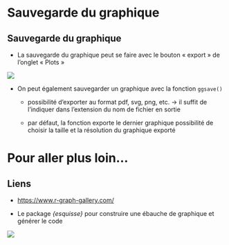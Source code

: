 # Sauvegarde du graphique {.backgroundTitre}

## Sauvegarde du graphique

-   La sauvegarde du graphique peut se faire avec le bouton « export » de l'onglet « Plots »

![](img/clipboard-sauvegarde1.png){fig-align="center"}

-   On peut également sauvegarder un graphique avec la fonction `ggsave()`  

    -   possibilité d'exporter au format pdf, svg, png, etc. → il suffit de l'indiquer dans l'extension du nom de fichier en sortie

    -   par défaut, la fonction exporte le dernier graphique possibilité de choisir la taille et la résolution du graphique exporté

# Pour aller plus loin… {.backgroundTitre}

## Liens

-   <https://www.r-graph-gallery.com/>

-   Le package *{esquisse}* pour construire une ébauche de graphique et générer le code

![](img/clipboard-sauvegarde2.png){fig-align="center"}
